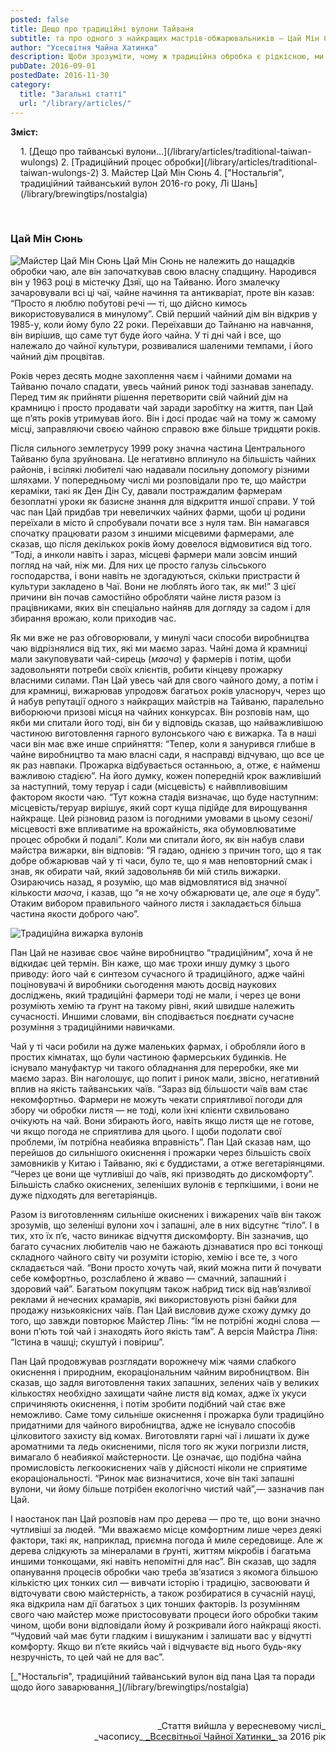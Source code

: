 ```yaml
---
posted: false
title: Дещо про традиційні вулони Тайваня
subtitle: та про одного з найкращих мастрів-обжарювальників — Цай Мін Сюня
author: "Усесвітня Чайна Хатинка"
description: Щоби зрозуміти, чому ж традиційна обробка є рідкісною, ми маємо ще раз розглянути коротку історію тайванських чаїв...
pubDate: 2016-09-01
postedDate: 2016-11-30
category: 
  title: "Загальні статті"
  url: "/library/articles/"
---
```



**Зміст:**
<section style="padding-left: 1rem;">
1. [Дещо про тайванські вулони...](/library/articles/traditional-taiwan-wulongs)
2. [Традиційний процес обробки](/library/articles/traditional-taiwan-wulongs-2)
3. Майстер Цай Мін Сюнь
4. ["Ностальгія", традиційний тайванський вулон 2016-го року, Лі Шань](/library/brewingtips/nostalgia)
</section>

<p>&nbsp;</p>

### Цай Мін Сюнь

<Image class="float-right" src={Image1} alt="Майстер Цай Мін Сюнь" /> Цай Мін Сюнь не належить до нащадків обробки чаю, але він започаткував свою власну спадщину. Народився він у 1963 році в містечку Дзяї, що на Тайваню. Його змалечку зачаровували всі ці чаї, чайне начиння та антикваріат, проте він казав: “Просто я люблю побутові речі — ті, що дійсно кимось використовувалися в минулому”. Свій перший чайний дім він відкрив у 1985-у, коли йому було 22 роки. Переїхавши до Тайнаню на навчання, він вирішив, що саме тут буде його чайна. У ті дні чай і все, що належало до чайної культури, розвивалися шаленими темпами, і його чайний дім процвітав.

Років через десять модне захоплення чаєм і чайними домами на Тайваню почало спадати, увесь чайний ринок тоді зазнавав занепаду. Перед тим як прийняти рішення перетворити свій чайний дім на крамницю і просто продавати чай заради заробітку на життя, пан Цай ще п’ять років утримував його. Він і досі продає чай на тому ж самому місці, заправляючи своєю чайною справою вже більше тридцяти років.

Після сильного землетрусу 1999 року значна частина Центрального Тайваню була зруйнована. Це негативно вплинуло на більшість чайних районів, і всілякі любителі чаю надавали посильну допомогу різними шляхами. У попередньому числі ми розповідали про те, що майстри кераміки, такі як Ден Дін Су, давали постраждалим фармерам безоплатні уроки як базисне знання для відкриття иншої справи. У той час пан Цай придбав три невеличких чайних фарми, щоби ці родини переїхали в місто й спробували почати все з нуля там. Він намагався спочатку працювати разом з иншими місцевими фармерами, але сказав, що після декількох років йому довелося відмовитися від того. “Тоді, а инколи навіть і зараз, місцеві фармери мали зовсім инший погляд на чай, ніж ми. Для них це просто галузь сільського господарства, і вони навіть не здогадуються, скільки пристрасти й культури закладено в Чаї. Вони не люблять його так, як ми!” З цієї причини він почав самостійно обробляти чайне листя разом із працівниками, яких він спеціально найняв для догляду за садом і для збирання врожаю, коли приходив час.

Як ми вже не раз обговорювали, у минулі часи способи виробництва чаю відрізнялися від тих, які ми маємо зараз. Чайні дома й крамниці мали закуповувати чай-сирець (_маоча_) у фармерів і потім, щоби задовольняти потреби своїх клієнтів, робити кінцеву прожарку власними силами. Пан Цай увесь чай для свого чайного дому, а потім і для крамниці, вижарював упродовж багатьох років уласноруч, через що й набув репутації одного з найкращих майстрів на Тайваню, паралельно виборюючи призові місця на чайних конкурсах. Він розповів нам, що якби ми спитали його тоді, він би у відповідь сказав, що найважливішою частиною виготовлення гарного вулонського чаю є вижарка. Та в наші часи він має вже инше сприйняття: “Тепер, коли я занурився глибше в чайне виробництво та маю власні сади, я насправді відчуваю, що все це як раз навпаки. Прожарка відбувається останньою, а, отже, є найменш важливою стадією”. На його думку, кожен попередній крок важливіший за наступний, тому теруар і сади (місцевість) є найвпливовішим фактором якости чаю. “Тут кожна стадія визначає, що буде наступним: місцевість/теруар вирішує, який сорт куща підійде для вирощування найкраще. Цей різновид разом із погодними умовами в цьому сезоні/місцевості вже впливатиме на врожайність, яка обумовлюватиме процес обробки й подалі”. Коли ми спитали його, як він набув слави майстра вижарки, він відповів: “Я гадаю, однією з причин того, що я так добре обжарював чай у ті часи, було те, що я мав неповторний смак і знав, як обирати чай, який задовольняв би мій стиль вижарки. Озираючись назад, я розумію, що мав відмовлятися від значної кількости _маоча_, і казав, що “я не хочу обжарювати це, але _оце_ я буду”. Отаким вибором правильного чайного листя і закладається більша частина якости доброго чаю”.

<Image class="align-center" src={Image2} alt="Традиційна вижарка вулонів" />

Пан Цай не називає своє чайне виробництво “традиційним”, хоча й не відкидає цей термін. Він каже, що має трохи иншу думку з цього приводу: його чай є синтезом сучасного й традиційного, адже чайні поціновувачі й виробники сьогодення мають досвід наукових досліджень, який традиційні фармери тоді не мали, і через це вони розуміють хемію та ґрунт на такому рівні, який швидше належить сучасності. Иншими словами, він сподівається поєднати сучасне розуміння з традиційними навичками.

Чай у ті часи робили на дуже маленьких фармах, і обробляли його в простих кімнатах, що були частиною фармерських будинків. Не існувало мануфактур чи такого обладнання для переробки, яке ми маємо зараз. Він наголошує, що попит і ринок мали, звісно, негативний вплив на якість тайванських чаїв. “Зараз від більшости чаїв вам стає некомфортньо. Фармери не можуть чекати сприятливої погоди для збору чи обробки листя — не тоді, коли їхні клієнти схвильовано очікують на чай. Вони збирають його, навіть якщо листя ще не готове, чи якщо погода не сприятлива для цього. І щоби подолати свої проблеми, їм потрібна неабияка вправність”. Пан Цай сказав нам, що перейшов до сильнішого окиснення і прожарки через більшість своїх замовників у Китаю і Тайваню, які є буддистами, а отже вегетаріянцями. “Через це вони ще чутливіші до чаїв, які призводять до дискомфорту”. Більшість слабко окиснених, зеленіших вулонів є терпкішими, і вони не дуже підходять для вегетаріянців.

Разом із виготовленням сильніше окиснених і вижарених чаїв він також зрозумів, що зеленіші вулони хоч і запашні, але в них відсутнє “тіло”. І в тих, хто їх п’є, часто виникає відчуття дискомфорту. Він зазначив, що багато сучасних любителів чаю не бажають дізнаватися про всі тонкощі складного чайного світу чи розуміти історію, хемію і все те, з чого складається чай. “Вони просто хочуть чай, який можна пити й почувати себе комфортньо, розслаблено й жваво — смачний, запашний і здоровий чай”. Багатьом покупцям також набрид тиск від нав’язливої реклами й нечесних крамарів, які використовують різні байки для продажу низькоякісних чаїв. Пан Цай висловив дуже схожу думку до того, що завжди повторює Майстер Лінь: “Їм не потрібні жодні слова — вони п’ють той чай і знаходять його якість там”. А версія Майстра Ліня: “Істина в чашці; скуштуй і повіриш”.

Пан Цай продовжував розглядати ворожнечу між чаями слабкого окиснення і природним, екораціональним чайним виробництвом. Він сказав, що задля виготовлення таких запашних, зелених чаїв у великих кількостях необхідно захищати чайне листя від комах, адже їх укуси спричиняють окиснення, і потім зробити подібний чай стає вже неможливо. Саме тому сильніше окиснення і прожарка були традиційно придатними для чайного виробництва, адже не існувало способів цілковитого захисту від комах. Виготовляти гарні чаї і лишати їх дуже ароматними та ледь окисненими, після того як жуки погризли листя, вимагало б неабиякої майстерности. Це означає, що подібна чайна промисловість легкоокиснених чаїв у дійсності ніколи не сприятиме екораціональності. “Ринок має визначитися, хоче він такі запашні вулони, чи йому більше потрібен екологічно чистий чай”,— зазначив пан Цай.

І наостанок пан Цай розповів нам про дерева — про те, що вони значно чутливіші за людей. “Ми вважаємо місце комфортним лише через деякі фактори, такі як, наприклад, приємна погода й миле середовище. Але ж дерева слідкують за мінералами в ґрунті, життям мікробів і багатьма иншими тонкощами, які навіть непомітні для нас”. Він сказав, що задля опанування процесів обробки чаю треба зв’язатися з якомога більшою кількістю цих тонких сил — вивчати історію і традицію, засвоювати й відточувати свою майстерність, а також розбиратися в сучасній науці, яка відкрила нам дії багатьох з цих тонших факторів. Із розумінням свого чаю майстер може пристосовувати процеси його обробки таким чином, щоби вони відповідали йому й розкривали його найкращі якості. “Чудовий чай має бути гладким і вишуканим і залишати вас у відчутті комфорту. Якщо ви п’єте якийсь чай і відчуваєте від нього будь-яку незручність, то цей чай не для вас”.


<p class="next-page">[_"Ностальгія", традиційний тайванський вулон від пана Цая та поради щодо його заварювання_](/library/brewingtips/nostalgia)</p>

<p>&nbsp;</p>
<p align="right" style="font-size: 0.9rem;">_Стаття вийшла у вересневому числі_<br />_часопису_<a title="globalteahut.org" href="http://www.globalteahut.org/" target="blank" rel="noopener"> _Всесвітньої Чайної Хатинки_ </a>за 2016 рік</p>